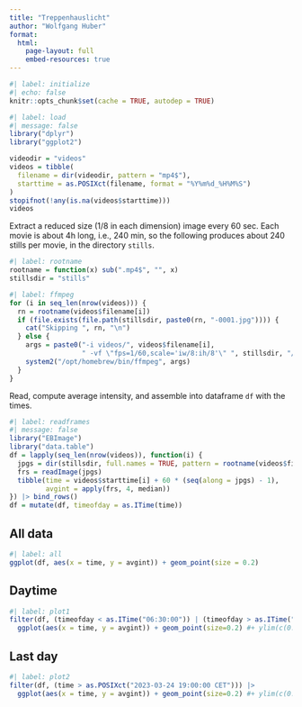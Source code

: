 ```yaml
---
title: "Treppenhauslicht"
author: "Wolfgang Huber"
format: 
  html:
    page-layout: full
    embed-resources: true
---
```


```r
#| label: initialize
#| echo: false
knitr::opts_chunk$set(cache = TRUE, autodep = TRUE)
```

```r
#| label: load
#| message: false
library("dplyr")
library("ggplot2")

videodir = "videos"
videos = tibble(
  filename = dir(videodir, pattern = "mp4$"),
  starttime = as.POSIXct(filename, format = "%Y%m%d_%H%M%S")
)
stopifnot(!any(is.na(videos$starttime)))
videos
```

Extract a reduced size (1/8 in each dimension) image every 60 sec.
Each movie is about 4h long, i.e., 240 min, so the following produces about 240 stills per movie, in the directory `stills`.

```r
#| label: rootname
rootname = function(x) sub(".mp4$", "", x)
stillsdir = "stills"
```
```r
#| label: ffmpeg
for (i in seq_len(nrow(videos))) {
  rn = rootname(videos$filename[i]) 
  if (file.exists(file.path(stillsdir, paste0(rn, "-0001.jpg")))) {
    cat("Skipping ", rn, "\n")
  } else {
    args = paste0("-i videos/", videos$filename[i], 
                  " -vf \"fps=1/60,scale='iw/8:ih/8'\" ", stillsdir, "/", rn, "-%04d.jpg")
    system2("/opt/homebrew/bin/ffmpeg", args)
  }
}
```

Read, compute average intensity, and assemble into dataframe `df` with the times.

```R
#| label: readframes
#| message: false 
library("EBImage")
library("data.table")
df = lapply(seq_len(nrow(videos)), function(i) {
  jpgs = dir(stillsdir, full.names = TRUE, pattern = rootname(videos$filename[i]))
  frs = readImage(jpgs)
  tibble(time = videos$starttime[i] + 60 * (seq(along = jpgs) - 1),
         avgint = apply(frs, 4, median))
}) |> bind_rows()
df = mutate(df, timeofday = as.ITime(time))
```

## All data

```R
#| label: all
ggplot(df, aes(x = time, y = avgint)) + geom_point(size = 0.2) 
```

## Daytime

```R
#| label: plot1
filter(df, (timeofday < as.ITime("06:30:00")) | (timeofday > as.ITime("19:00:00"))) |> 
  ggplot(aes(x = time, y = avgint)) + geom_point(size=0.2) #+ ylim(c(0.4,0.45))
```

## Last day

```R
#| label: plot2
filter(df, (time > as.POSIXct("2023-03-24 19:00:00 CET"))) |> 
  ggplot(aes(x = time, y = avgint)) + geom_point(size=0.2) #+ ylim(c(0.4,0.45))
```
